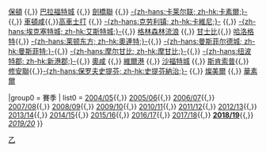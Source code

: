 {{Navbox
| name  = 英乙球隊
| title = [[英格蘭足球乙級聯賽]]
| group1 = 2020–21球季參賽球會
| list1 = [[巴罗足球俱乐部|巴罗]] {{,}} [[博尔顿足球俱乐部|保頓]] {{,}} [[布拉德福德城足球俱乐部|巴拉福特城]] {{,}} [[剑桥联足球俱乐部|劍橋聯]] {{,}} [[卡莱尔联足球俱乐部|-{zh-hans:卡莱尔联; zh-hk:卡素爾;}-]]{{,}} [[切爾滕漢姆足球俱樂部|車頓咸]]{{,}}[[科爾切斯特聯足球俱樂部|高車士打]] {{,}} [[克劳利镇足球俱乐部|-{zh-hans:克劳利镇; zh-hk:卡維尼;}-]] {{,}} [[埃克塞特城足球俱乐部|-{zh-hans:埃克塞特城; zh-hk:艾斯特城;}-]]{{,}} [[格林森林流浪足球俱乐部|格林森林流浪]] {{,}} [[格林斯比鎮足球俱樂部|甘士比]]{{,}} [[哈洛格特鎮足球會|哈洛格特]]{{,}} [[莱顿东方足球俱乐部|-{zh-hans:莱顿东方; zh-hk:奧連特;}-]]{{,}} [[曼斯菲尔德城足球俱乐部|-{zh-hans:曼斯菲尔德城; zh-hk:曼斯菲特;}-]]{{,}} [[摩尔甘比足球俱乐部|-{zh-hans:摩尔甘比; zh-hk:摩甘比;}-]]{{,}} [[纽波特郡足球俱乐部|-{zh-hans:纽波特郡; zh-hk:新港郡;}-]]{{,}} [[奥尔德姆足球俱乐部|奧咸]] {{,}} [[韦尔港足球俱乐部|維爾港]] {{,}} [[沙福特城足球會|沙福特城]] {{,}} [[斯坎索普联足球俱乐部|斯肯索普]]{{,}} [[绍森德足球俱乐部|修安聯]]{{,}}[[史提芬納治足球會|-{zh-hans:保罗夫史提芬; zh-hk:史提芬納治;}-]] {{,}} [[特兰米尔流浪足球俱乐部|燦美爾]] {{,}} [[沃尔索尔足球俱乐部|華素爾]] 

|group0 = 賽季
| list0 = [[2004年至2005年英格蘭足球乙級聯賽|2004/05]]{{,}} [[2005年至2006年英格蘭足球乙級聯賽|2005/06]]{{,}} [[2006年至2007年英格蘭足球乙級聯賽|2006/07]]{{,}} [[2007年至2008年英格蘭足球乙級聯賽|2007/08]]{{,}} [[2008年至2009年英格蘭足球乙級聯賽|2008/09]]{{,}} [[2009年至2010年英格蘭足球乙級聯賽|2009/10]]{{,}} [[2010年至2011年英格蘭足球乙級聯賽|2010/11]]{{,}} [[2011年至2012年英格蘭足球乙級聯賽|2011/12]]{{,}} [[2012年至2013年英格蘭足球乙級聯賽|2012/13]]{{,}} [[2013年至2014年英格蘭足球乙級聯賽|2013/14]]{{,}} [[2014年至2015年英格蘭足球乙級聯賽|2014/15]]{{,}} [[2015年至2016年英格蘭足球乙級聯賽|2015/16]]{{,}} [[2016年至2017年英格蘭足球乙級聯賽|2016/17]]{{,}} [[2017年至2018年英格蘭足球乙級聯賽|2017/18]]{{,}} [[2018年至2019年英格蘭足球乙級聯賽|'''2018/19''']]{{,}} [[2019年至2020年英格蘭足球乙級聯賽|''2019/20'']]
}}<noinclude>
[[Category:英格兰足球联赛模板|乙]]
</noinclude>
